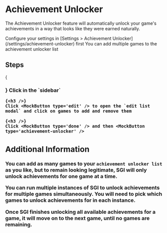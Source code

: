 

# Achievement Unlocker

The Achievement Unlocker feature will automatically unlock your game's achievements in a way that looks like they were earned naturally.

<Callout type="info">
    Configure your settings in [Settings > Achievement
    Unlocker](/settings/achievement-unlocker) first
</Callout>

<Callout type="info">
    You can add multiple games to the achievement unlocker list
</Callout>

## Steps

<Steps>
    {<h3 />}
    Click <Icon type='award' /> in the `sidebar`

    {<h3 />}
    Click <MockButton type='edit' /> to open the `edit list modal` and click on games to add and remove them

    {<h3 />}
    Click <MockButton type='done' /> and then <MockButton type='achievement-unlocker' />
</Steps>

## Additional Information

You can add as many games to your `achievement unlocker list` as you like, but to remain looking legitimate, SGI will only unlock achievements for one game at a time.

You can run multiple instances of SGI to unlock achievements for multiple games simultaneously. You will need to pick which games to unlock achievements for in each instance.

Once SGI finishes unlocking all available achievements for a game, it will move on to the next game, until no games are remaining.